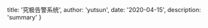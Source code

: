 
  title: '究极告警系统',
  author: 'yutsun',
  date: '2020-04-15',
  description: 'summary'
}


<!-- content starts here -->


